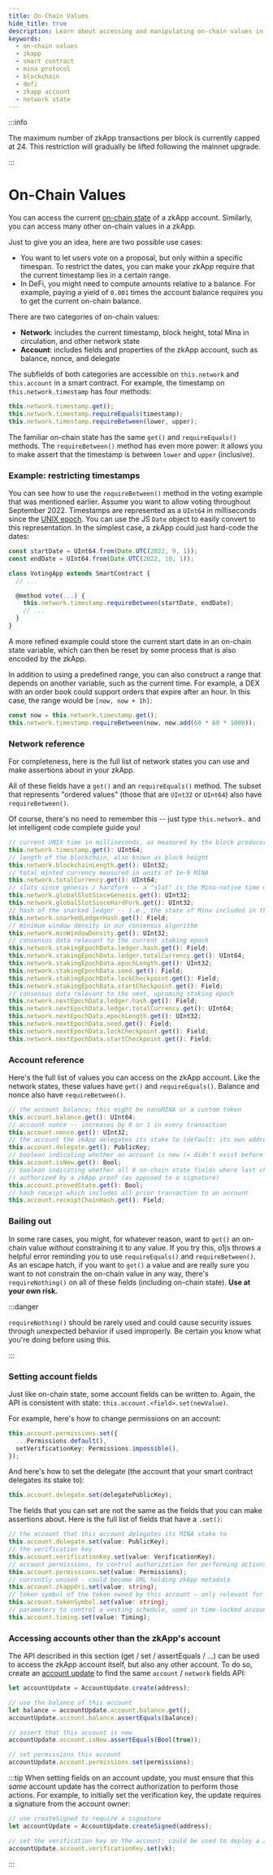 ```yaml
---
title: On-Chain Values
hide_title: true
description: Learn about accessing and manipulating on-chain values in a zkApp, including network and account-level data. Understand potential use cases such as timestamp restrictions, on-chain balances, and account properties.
keywords:
  - on-chain values
  - zkapp
  - smart contract
  - mina protocol
  - blockchain
  - defi
  - zkapp account
  - network state
---
```


:::info

The maximum number of zkApp transactions per block is currently capped at 24. This restriction will gradually be lifted following the mainnet upgrade.

:::

# On-Chain Values

You can access the current [on-chain state](/zkapps/how-to-write-a-zkapp#on-chain-state) of a zkApp account. Similarly, you can access many other on-chain values in a zkApp.

Just to give you an idea, here are two possible use cases:

- You want to let users vote on a proposal, but only within a specific timespan. To restrict the dates, you can make your zkApp require that the current timestamp lies in a certain range.
- In DeFi, you might need to compute amounts relative to a balance. For example, paying a yield of `0.001` times the account balance requires you to get the current on-chain balance.

There are two categories of on-chain values:

- **Network**: includes the current timestamp, block height, total Mina in circulation, and other network state
- **Account**: includes fields and properties of the zkApp account, such as balance, nonce, and delegate

The subfields of both categories are accessible on `this.network` and `this.account` in a smart contract.
For example, the timestamp on `this.network.timestamp` has four methods:

```ts
this.network.timestamp.get();
this.network.timestamp.requireEquals(timestamp);
this.network.timestamp.requireBetween(lower, upper);
```

The familiar on-chain state has the same `get()` and `requireEquals()` methods. The `requireBetween()` method has even more power: it allows you to make assert that the timestamp is between `lower` and `upper` (inclusive).

### Example: restricting timestamps

You can see how to use the `requireBetween()` method in the voting example that was mentioned earlier. Assume you want to allow voting throughout September 2022. Timestamps are represented as a `UInt64` in milliseconds since the [UNIX epoch](https://en.wikipedia.org/wiki/Unix_time). You can use the JS `Date` object to easily convert to this representation. In the simplest case, a zkApp could just hard-code the dates:

```ts
const startDate = UInt64.from(Date.UTC(2022, 9, 1));
const endDate = UInt64.from(Date.UTC(2022, 10, 1));

class VotingApp extends SmartContract {
  // ...

  @method vote(...) {
    this.network.timestamp.requireBetween(startDate, endDate);
    // ...
  }
}
```

A more refined example could store the current start date in an on-chain state variable, which can then be reset by some process that is also encoded by the zkApp.

In addition to using a predefined range, you can also construct a range that depends on another variable, such as the current time. For example, a DEX with an order book could support orders that expire after an hour. In this case, the range would be `[now, now + 1h]`:

```ts
const now = this.network.timestamp.get();
this.network.timestamp.requireBetween(now, now.add(60 * 60 * 1000));
```

### Network reference

For completeness, here is the full list of network states you can use and make assertions about in your zkApp.

All of these fields have a `get()` and an `requireEquals()` method. The subset that represents
"ordered values" (those that are `UInt32` or `UInt64`) also have `requireBetween()`.

Of course, there's no need to remember this -- just type `this.network.` and let intelligent code complete guide you!

```ts
// current UNIX time in milliseconds, as measured by the block producer
this.network.timestamp.get(): UInt64;
// length of the blockchain, also known as block height
this.network.blockchainLength.get(): UInt32;
// total minted currency measured in units of 1e-9 MINA
this.network.totalCurrency.get(): UInt64;
// slots since genesis / hardfork -- a "slot" is the Mina-native time unit of 3 minutes
this.network.globalSlotSinceGenesis.get(): UInt32;
this.network.globalSlotSinceHardFork.get(): UInt32;
// hash of the snarked ledger -- i.e., the state of Mina included in the blockchain proof
this.network.snarkedLedgerHash.get(): Field;
// minimum window density in our consensus algorithm
this.network.minWindowDensity.get(): UInt32;
// consensus data relevant to the current staking epoch
this.network.stakingEpochData.ledger.hash.get(): Field;
this.network.stakingEpochData.ledger.totalCurrency.get(): UInt64;
this.network.stakingEpochData.epochLength.get(): UInt32;
this.network.stakingEpochData.seed.get(): Field;
this.network.stakingEpochData.lockCheckpoint.get(): Field;
this.network.stakingEpochData.startCheckpoint.get(): Field;
// consensus data relevant to the next, upcoming staking epoch
this.network.nextEpochData.ledger.hash.get(): Field;
this.network.nextEpochData.ledger.totalCurrency.get(): UInt64;
this.network.nextEpochData.epochLength.get(): UInt32;
this.network.nextEpochData.seed.get(): Field;
this.network.nextEpochData.lockCheckpoint.get(): Field;
this.network.nextEpochData.startCheckpoint.get(): Field;
```

### Account reference

Here's the full list of values you can access on the zkApp account. Like the network states, these values have `get()` and `requireEquals()`.
Balance and nonce also have `requireBetween()`.

```ts
// the account balance; this might be nanoMINA or a custom token
this.account.balance.get(): UInt64;
// account nonce -- increases by 0 or 1 in every transaction
this.account.nonce.get(): UInt32;
// the account the zkApp delegates its stake to (default: its own address)
this.account.delegate.get(): PublicKey;
// boolean indicating whether an account is new (= didn't exist before the transaction)
this.account.isNew.get(): Bool;
// boolean indicating whether all 8 on-chain state fields where last changed by a transaction
// authorized by a zkApp proof (as opposed to a signature)
this.account.provedState.get(): Bool;
// hash receipt which includes all prior transaction to an account
this.account.receiptChainHash.get(): Field;
```

### Bailing out

In some rare cases, you might, for whatever reason, want to `get()` an on-chain value _without_ constraining it to any value.
If you try this, o1js throws a helpful error reminding you to use `requireEquals()` and `requireBetween()`.
As an escape hatch, if you want to `get()` a value and are really sure you want to not constrain the on-chain value in any way,
there's `requireNothing()` on all of these fields (including on-chain state). **Use at your own risk.**

:::danger

`requireNothing()` should be rarely used and could cause security issues through unexpected behavior if used improperly. Be certain you know what you're doing before using this.

:::

### Setting account fields

Just like on-chain state, some account fields can be written to. Again, the API is consistent with state: `this.account.<field>.set(newValue)`.

For example, here's how to change permissions on an account:

```ts
this.account.permissions.set({
  ...Permissions.default(),
  setVerificationKey: Permissions.impossible(),
});
```

And here's how to set the delegate (the account that your smart contract delegates its stake to):

```ts
this.account.delegate.set(delegatePublicKey);
```

The fields that you can set are not the same as the fields that you can make assertions about. Here is the full list of fields that have a `.set()`:

```ts
// the account that this account delegates its MINA stake to
this.account.delegate.set(value: PublicKey);
// the verification key
this.account.verificationKey.set(value: VerificationKey);
// account permissions, to control authorization for performing actions on the account
this.account.permissions.set(value: Permissions);
// currently unused - could become URL holding zkApp metadata
this.account.zkappUri.set(value: string);
// token symbol of the token owned by this account — only relevant for token contracts!
this.account.tokenSymbol.set(value: string);
// parameters to control a vesting schedule, used in time-locked accounts
this.account.timing.set(value: Timing);
```

### Accessing accounts other than the zkApp's account

The API described in this section (get / set / assertEquals / ...) can be used to access the zkApp account itself, but also any other account.
To do so, create an [account update](/zkapps/how-to-write-a-zkapp#transactions-and-account-updates) to find the same `account` / `network` fields API:

```ts
let accountUpdate = AccountUpdate.create(address);

// use the balance of this account
let balance = accountUpdate.account.balance.get();
accountUpdate.account.balance.assertEquals(balance);

// assert that this account is new
accountUpdate.account.isNew.assertEquals(Bool(true));

// set permissions this account
accountUpdate.account.permissions.set(permissions);
```

:::tip
When setting fields on an account update, you must ensure that this _same_ account update has the correct authorization to perform those actions.
For example, to initially set the verification key, the update requires a signature from the account owner:

```ts
// use createSigned to require a signature
let accountUpdate = AccountUpdate.createSigned(address);

// set the verification key on the account; could be used to deploy a zkApp from a zkApp
accountUpdate.account.verificationKey.set(vk);
```

:::
